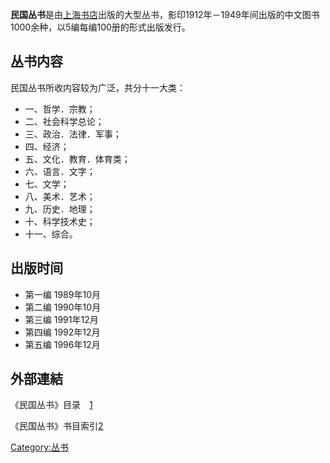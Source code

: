 '''民国丛书'''是由[[上海书店|上海书店]]出版的大型丛书，影印1912年－1949年间出版的中文图书1000余种，以5编每编100册的形式出版发行。

== 丛书内容 ==
民国丛书所收内容较为广泛，共分十一大类：
* 一、哲学．宗教；
* 二、社会科学总论；
* 三、政治．法律．军事；
* 四、经济；
* 五、文化．教育．体育类；
* 六、语言．文字；
* 七、文学；
* 八、美术．艺术；
* 九、历史．地理；
* 十、科学技术史；
* 十一、综合。
== 出版时间 ==
* 第一编    1989年10月
* 第二编    1990年10月
* 第三编    1991年12月
* 第四编    1992年12月
* 第五编    1996年12月
== 外部連結 ==
《民国丛书》目录　[https://web.archive.org/web/20121114183835/http://ich.cass.cn/Article_Show2.asp?ArticleID=376]

《民国丛书》书目索引[https://web.archive.org/web/20110701115815/http://www.jllib.cn/minguo/]

[[Category:丛书|Category:丛书]]